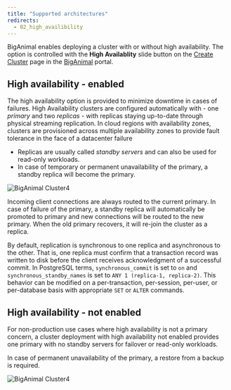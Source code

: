 ```yaml
---
title: "Supported architectures"
redirects:
  - 02_high_availibility
---
```


BigAnimal enables deploying a cluster with or without high availability. The option is controlled with the **High Availablity** slide button on the [Create Cluster](https://portal.biganimal.com/create-cluster) page in the [BigAnimal](https://portal.biganimal.com) portal.    

## High availability - enabled

The high availability option is provided to minimize downtime in cases of failures. High Availability clusters are configured automatically with - one _primary_ and two _replicas_ - with replicas staying up-to-date through physical streaming replication. In cloud regions with availability zones, clusters are provisioned across multiple availability zones to provide fault tolerance in the face of a datacenter failure


* Replicas are usually called _standby servers_ and can also be used for read-only workloads.
* In case of temporary or permanent unavailability of the primary, a standby replica will become the primary.

![*BigAnimal Cluster4*](images/high-availability.png)

Incoming client connections are always routed to the current primary. In case of failure of the primary, a standby replica will automatically be promoted to primary and new connections will be routed to the new primary. When the old primary recovers, it will re-join the cluster as a replica.

By default, replication is synchronous to one replica and asynchronous to the other. That is, one replica must confirm that a transaction record was written to disk before the client receives acknowledgment of a successful commit. In PostgreSQL terms, `synchronous_commit` is set to `on` and `synchronous_standby_names` is set to `ANY 1 (replica-1, replica-2)`. This behavior can be modified on a per-transaction, per-session, per-user, or per-database basis with appropriate `SET` or `ALTER` commands.

## High availability - not enabled

For non-production use cases where high availability is not a primary concern, a cluster deployment with high availability not enabled provides one primary with no standby servers for failover or read-only workloads. 

In case of permanent unavailability of the primary, a restore from a backup is required. 

![*BigAnimal Cluster4*](images/ha-not-enabled.png )
